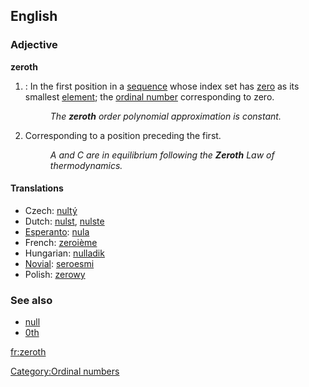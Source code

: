 {{wikipedia}}
==English==

===Adjective===
'''zeroth'''
# {{mathematics}}: In the first position in a [[sequence]] whose index set has [[zero]] as its smallest [[element]]; the [[ordinal number]] corresponding to zero.
#: ''The '''zeroth''' order polynomial approximation is constant.''
# Corresponding to a position preceding the first.
#: ''A and C are in equilibrium following the '''Zeroth''' Law of thermodynamics.''

====Translations====
*Czech: [[nultý]]
*Dutch: [[nulst]], [[nulste]]
*[[Esperanto]]: [[nula]]
*French: [[zeroième]]
*Hungarian: [[nulladik]]
*[[Novial]]: [[seroesmi]]
*Polish: [[zerowy]]

===See also===
*[[null]]
*[[0th]]

[[Category:Ordinal numbers]]

[[fr:zeroth]]